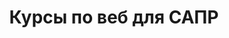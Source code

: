 ---
title: Курсы по веб для САПР
description: Get started building your docs site with Starlight.
template: splash
hero:
  tagline: Сайт с заданиями по двум курсам веб-разработки!
  image:
    file: ../../assets/logo.svg
  actions:
    - text: Приступить к изучению
      link: /2024/веб-технологии/plan/
      icon: right-arrow
      variant: primary
---